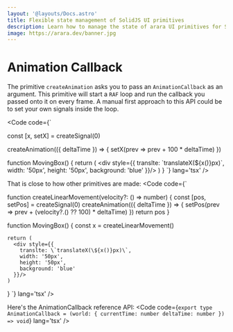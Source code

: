 ```yaml
---
layout: '@layouts/Docs.astro'
title: Flexible state management of SolidJS UI primitives
description: Learn how to manage the state of arara UI primitives for SolidJS.
image: https://arara.dev/banner.jpg
---
```



# Animation Callback

The primitive `createAnimation` asks you to pass an `AnimationCallback` as an argument. This primitive will start a `RAF` loop and run the callback you passed onto it on every frame. A manual first approach to this API could be to set your own signals inside the loop.

<Code code={`

const [x, setX] = createSignal(0)

createAnimation(({ deltaTime }) => {
    setX(prev => prev + 100 * deltaTime)
})

function MovingBox() {
    return (
      <div style={{
        translte: \`translateX(\${x()}px)\`,
        width: '50px',
        height: '50px',
        background: 'blue'
      }}/>
    )
}
`} lang='tsx' />

That is close to how other primitives are made:
<Code code={`

function createLinearMovement(velocity?: () => number) {
    const [pos, setPos] = createSignal(0)
    createAnimation(({ deltaTime }) => {
        setPos(prev => prev + (velocity?.() ?? 100) * deltaTime)
    })
    return pos
}

function MovingBox() {
    const x = createLinearMovement()

    return (
      <div style={{
        translte: \`translateX(\${x()}px)\`,
        width: '50px',
        height: '50px',
        background: 'blue'
      }}/>
    )
}
`} lang='tsx' />


Here's the AnimationCallback reference API:
<Code code={`
export type AnimationCallback = (world: {
    currentTime: number
    deltaTime: number
}) => void
`} lang='tsx' />